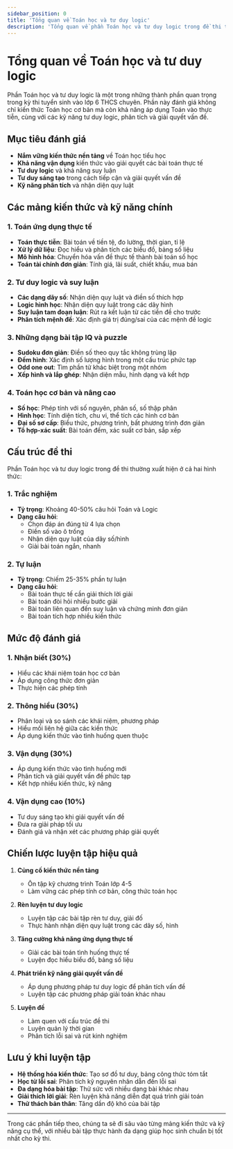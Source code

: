 ```yaml
---
sidebar_position: 0
title: 'Tổng quan về Toán học và tư duy logic'
description: 'Tổng quan về phần Toán học và tư duy logic trong đề thi tuyển sinh vào lớp 6 THCS chuyên.'
---
```


# Tổng quan về Toán học và tư duy logic

Phần Toán học và tư duy logic là một trong những thành phần quan trọng trong kỳ thi tuyển sinh vào lớp 6 THCS chuyên. Phần này đánh giá không chỉ kiến thức Toán học cơ bản mà còn khả năng áp dụng Toán vào thực tiễn, cùng với các kỹ năng tư duy logic, phân tích và giải quyết vấn đề.

## Mục tiêu đánh giá

- **Nắm vững kiến thức nền tảng** về Toán học tiểu học
- **Khả năng vận dụng** kiến thức vào giải quyết các bài toán thực tế
- **Tư duy logic** và khả năng suy luận
- **Tư duy sáng tạo** trong cách tiếp cận và giải quyết vấn đề
- **Kỹ năng phân tích** và nhận diện quy luật

## Các mảng kiến thức và kỹ năng chính

### 1. Toán ứng dụng thực tế

- **Toán thực tiễn**: Bài toán về tiền tệ, đo lường, thời gian, tỉ lệ
- **Xử lý dữ liệu**: Đọc hiểu và phân tích các biểu đồ, bảng số liệu
- **Mô hình hóa**: Chuyển hóa vấn đề thực tế thành bài toán số học
- **Toán tài chính đơn giản**: Tính giá, lãi suất, chiết khấu, mua bán

### 2. Tư duy logic và suy luận

- **Các dạng dãy số**: Nhận diện quy luật và điền số thích hợp
- **Logic hình học**: Nhận diện quy luật trong các dãy hình
- **Suy luận tam đoạn luận**: Rút ra kết luận từ các tiền đề cho trước
- **Phân tích mệnh đề**: Xác định giá trị đúng/sai của các mệnh đề logic

### 3. Những dạng bài tập IQ và puzzle

- **Sudoku đơn giản**: Điền số theo quy tắc không trùng lặp
- **Đếm hình**: Xác định số lượng hình trong một cấu trúc phức tạp
- **Odd one out**: Tìm phần tử khác biệt trong một nhóm
- **Xếp hình và lắp ghép**: Nhận diện mẫu, hình dạng và kết hợp

### 4. Toán học cơ bản và nâng cao

- **Số học**: Phép tính với số nguyên, phân số, số thập phân
- **Hình học**: Tính diện tích, chu vi, thể tích các hình cơ bản
- **Đại số sơ cấp**: Biểu thức, phương trình, bất phương trình đơn giản
- **Tổ hợp-xác suất**: Bài toán đếm, xác suất cơ bản, sắp xếp

## Cấu trúc đề thi

Phần Toán học và tư duy logic trong đề thi thường xuất hiện ở cả hai hình thức:

### 1. Trắc nghiệm

- **Tỷ trọng**: Khoảng 40-50% câu hỏi Toán và Logic
- **Dạng câu hỏi**: 
  - Chọn đáp án đúng từ 4 lựa chọn
  - Điền số vào ô trống
  - Nhận diện quy luật của dãy số/hình
  - Giải bài toán ngắn, nhanh

### 2. Tự luận

- **Tỷ trọng**: Chiếm 25-35% phần tự luận
- **Dạng câu hỏi**:
  - Bài toán thực tế cần giải thích lời giải
  - Bài toán đòi hỏi nhiều bước giải
  - Bài toán liên quan đến suy luận và chứng minh đơn giản
  - Bài toán tích hợp nhiều kiến thức

## Mức độ đánh giá

### 1. Nhận biết (30%)

- Hiểu các khái niệm toán học cơ bản
- Áp dụng công thức đơn giản
- Thực hiện các phép tính

### 2. Thông hiểu (30%)

- Phân loại và so sánh các khái niệm, phương pháp
- Hiểu mối liên hệ giữa các kiến thức
- Áp dụng kiến thức vào tình huống quen thuộc

### 3. Vận dụng (30%)

- Áp dụng kiến thức vào tình huống mới
- Phân tích và giải quyết vấn đề phức tạp
- Kết hợp nhiều kiến thức, kỹ năng

### 4. Vận dụng cao (10%)

- Tư duy sáng tạo khi giải quyết vấn đề
- Đưa ra giải pháp tối ưu
- Đánh giá và nhận xét các phương pháp giải quyết

## Chiến lược luyện tập hiệu quả

1. **Củng cố kiến thức nền tảng**
   - Ôn tập kỹ chương trình Toán lớp 4-5
   - Làm vững các phép tính cơ bản, công thức toán học

2. **Rèn luyện tư duy logic**
   - Luyện tập các bài tập rèn tư duy, giải đố
   - Thực hành nhận diện quy luật trong các dãy số, hình

3. **Tăng cường khả năng ứng dụng thực tế**
   - Giải các bài toán tình huống thực tế
   - Luyện đọc hiểu biểu đồ, bảng số liệu

4. **Phát triển kỹ năng giải quyết vấn đề**
   - Áp dụng phương pháp tư duy logic để phân tích vấn đề
   - Luyện tập các phương pháp giải toán khác nhau

5. **Luyện đề**
   - Làm quen với cấu trúc đề thi
   - Luyện quản lý thời gian
   - Phân tích lỗi sai và rút kinh nghiệm

## Lưu ý khi luyện tập

- **Hệ thống hóa kiến thức**: Tạo sơ đồ tư duy, bảng công thức tóm tắt
- **Học từ lỗi sai**: Phân tích kỹ nguyên nhân dẫn đến lỗi sai
- **Đa dạng hóa bài tập**: Thử sức với nhiều dạng bài khác nhau
- **Giải thích lời giải**: Rèn luyện khả năng diễn đạt quá trình giải toán
- **Thử thách bản thân**: Tăng dần độ khó của bài tập

---

Trong các phần tiếp theo, chúng ta sẽ đi sâu vào từng mảng kiến thức và kỹ năng cụ thể, với nhiều bài tập thực hành đa dạng giúp học sinh chuẩn bị tốt nhất cho kỳ thi. 